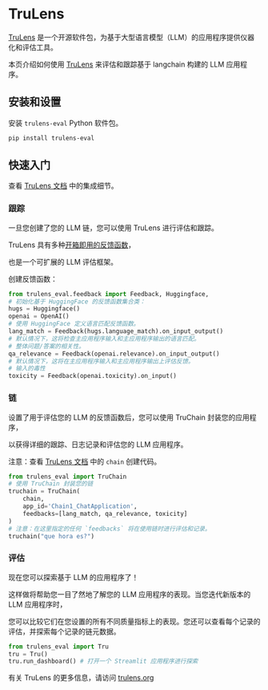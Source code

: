 # TruLens

[TruLens](https://trulens.org) 是一个开源软件包，为基于大型语言模型（LLM）的应用程序提供仪器化和评估工具。

本页介绍如何使用 [TruLens](https://trulens.org) 来评估和跟踪基于 langchain 构建的 LLM 应用程序。

## 安装和设置

安装 `trulens-eval` Python 软件包。

```bash
pip install trulens-eval
```

## 快速入门

查看 [TruLens 文档](https://www.trulens.org/trulens_eval/getting_started/quickstarts/langchain_quickstart/) 中的集成细节。

### 跟踪

一旦您创建了您的 LLM 链，您可以使用 TruLens 进行评估和跟踪。

TruLens 具有多种[开箱即用的反馈函数](https://www.trulens.org/trulens_eval/evaluation/feedback_functions/)，

也是一个可扩展的 LLM 评估框架。

创建反馈函数：

```python
from trulens_eval.feedback import Feedback, Huggingface, 
# 初始化基于 HuggingFace 的反馈函数集合类：
hugs = Huggingface()
openai = OpenAI()
# 使用 HuggingFace 定义语言匹配反馈函数。
lang_match = Feedback(hugs.language_match).on_input_output()
# 默认情况下，这将检查主应用程序输入和主应用程序输出的语言匹配。
# 整体问题/答案的相关性。
qa_relevance = Feedback(openai.relevance).on_input_output()
# 默认情况下，这将在主应用程序输入和主应用程序输出上评估反馈。
# 输入的毒性
toxicity = Feedback(openai.toxicity).on_input()
```

### 链

设置了用于评估您的 LLM 的反馈函数后，您可以使用 TruChain 封装您的应用程序，

以获得详细的跟踪、日志记录和评估您的 LLM 应用程序。

注意：查看 [TruLens 文档](https://www.trulens.org/trulens_eval/getting_started/quickstarts/langchain_quickstart/) 中的 `chain` 创建代码。

```python
from trulens_eval import TruChain
# 使用 TruChain 封装您的链
truchain = TruChain(
    chain,
    app_id='Chain1_ChatApplication',
    feedbacks=[lang_match, qa_relevance, toxicity]
)
# 注意：在这里指定的任何 `feedbacks` 将在使用链时进行评估和记录。
truchain("que hora es?")
```

### 评估

现在您可以探索基于 LLM 的应用程序了！

这样做将帮助您一目了然地了解您的 LLM 应用程序的表现。当您迭代新版本的 LLM 应用程序时，

您可以比较它们在您设置的所有不同质量指标上的表现。您还可以查看每个记录的评估，并探索每个记录的链元数据。

```python
from trulens_eval import Tru
tru = Tru()
tru.run_dashboard() # 打开一个 Streamlit 应用程序进行探索
```

有关 TruLens 的更多信息，请访问 [trulens.org](https://www.trulens.org/)